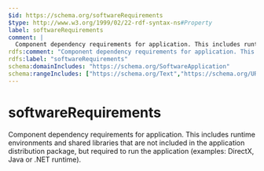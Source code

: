 ```yaml
---
$id: https://schema.org/softwareRequirements
$type: http://www.w3.org/1999/02/22-rdf-syntax-ns#Property
label: softwareRequirements
comment: |
  Component dependency requirements for application. This includes runtime environments and shared libraries that are not included in the application distribution package, but required to run the application (examples: DirectX, Java or .NET runtime).
rdfs:comment: "Component dependency requirements for application. This includes runtime environments and shared libraries that are not included in the application distribution package, but required to run the application (examples: DirectX, Java or .NET runtime)."
rdfs:label: "softwareRequirements"
schema:domainIncludes: "https://schema.org/SoftwareApplication"
schema:rangeIncludes: ["https://schema.org/Text","https://schema.org/URL"]
---
```


# softwareRequirements

Component dependency requirements for application. This includes runtime environments and shared libraries that are not included in the application distribution package, but required to run the application (examples: DirectX, Java or .NET runtime).

